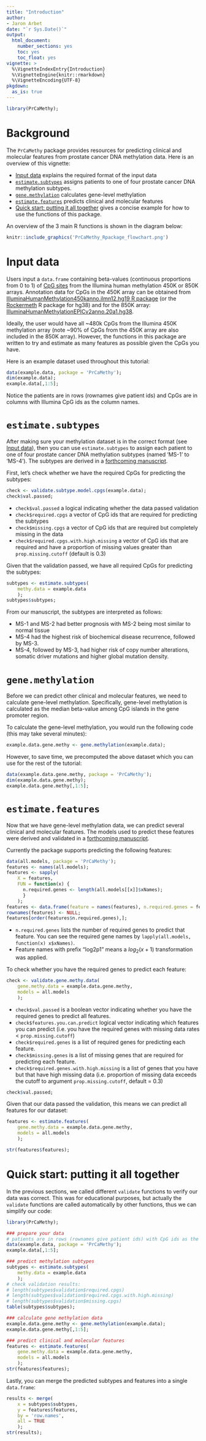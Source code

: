 ```yaml
---
title: "Introduction"
author:
- Jaron Arbet
date: "`r Sys.Date()`"
output:
  html_document:
    number_sections: yes
    toc: yes
    toc_float: yes
vignette: >
  %\VignetteIndexEntry{Introduction}
  %\VignetteEngine{knitr::rmarkdown}
  %\VignetteEncoding{UTF-8}
pkgdown:
  as_is: true
---
```


```r
library(PrCaMethy);
```

# Background

The `PrCaMethy` package provides resources for predicting clinical and molecular
features from prostate cancer DNA methylation data. Here is an overview of this vignette:

* [Input data] explains the required format of the input data
* [`estimate.subtypes`] assigns patients to one of four prostate cancer DNA methylation subtypes.
* [`gene.methylation`] calculates gene-level methylation
* [`estimate.features`] predicts clinical and molecular features
* [Quick start: putting it all together] gives a concise example for how to use the functions of this package.

An overview of the 3 main R functions is shown in the diagram below:

```r
knitr::include_graphics('PrCaMethy_Rpackage_flowchart.png')
```


# Input data

Users input a `data.frame` containing beta-values (continuous proportions from 0 to 1) of [CpG sites](https://en.wikipedia.org/wiki/CpG_site#:~:text=such%20as%20microRNAs.-,Methylation%20of%20CpG%20islands%20stably%20silences%20genes,causes%20stable%20silencing%20of%20genes.) from the Illumina human methylation 450K or 850K arrays.
Annotation data for CpGs in the 450K array can be obtained from [IlluminaHumanMethylation450kanno.ilmn12.hg19 R package](https://www.bioconductor.org/packages/release/data/annotation/html/IlluminaHumanMethylation450kanno.ilmn12.hg19.html) (or the [Rockermeth](https://github.com/cgplab/Rockermeth) R package for hg38) and for the 850K array: [IlluminaHumanMethylationEPICv2anno.20a1.hg38](https://bioconductor.org/packages/release/data/annotation/html/IlluminaHumanMethylationEPICv2anno.20a1.hg38.html).

Ideally, the user would have all ~480k CpGs from the Illumina 450K methylation array (note ~90% of CpGs from the 450K array are also included in the 850K array).
However, the functions in this package are written to try and estimate as many features as possible given the CpGs you have.

Here is an example dataset used throughout this tutorial:

```r
data(example.data, package = 'PrCaMethy');
dim(example.data);
example.data[,1:5];
```

Notice the patients are in rows (rownames give patient ids) and CpGs are in columns with Illumina CpG ids as the column names.

# `estimate.subtypes`

After making sure your methylation dataset is in the correct format (see [Input data]),
then you can use `estimate.subtypes` to assign each patient to one of four prostate cancer DNA methylation subtypes (named 'MS-1' to 'MS-4').  The subtypes are derived in a [forthcoming manuscript](https://www.biorxiv.org/content/10.1101/2025.02.07.637178v3).

First, let's check whether we have the required CpGs for predicting the subtypes:

```r
check <- validate.subtype.model.cpgs(example.data);
check$val.passed;
```

* `check$val.passed` a logical indicating whether the data passed validation
* `check$required.cpgs` a vector of CpG ids that are required for predicting the subtypes
* `check$missing.cpgs` a vector of CpG ids that are required but completely missing in the data
* `check$required.cpgs.with.high.missing` a vector of CpG ids that are required and have a proportion of missing values greater than `prop.missing.cutoff` (default is 0.3)

Given that the validation passed, we have all required CpGs for predicting the subtypes:

```r
subtypes <- estimate.subtypes(
    methy.data = example.data
    );
subtypes$subtypes;
```

From our manuscript, the subtypes are interpreted as follows:

* MS-1 and MS-2 had better prognosis with MS-2 being most similar to normal tissue
* MS-4 had the highest risk of biochemical disease recurrence, followed by MS-3.
* MS-4, followed by MS-3, had higher risk of copy number alterations, somatic driver mutations and higher global mutation density.

# `gene.methylation`

Before we can predict other clinical and molecular features, we need to calculate gene-level methylation.
Specifically, gene-level methylation is calculated as the median beta-value among CpG islands in the gene promoter region.

To calculate the gene-level methylation, you would run the following code (this may take several minutes):

```r
example.data.gene.methy <- gene.methylation(example.data);
```

However, to save time, we precomputed the above dataset which you can use for the rest of the tutorial:

```r
data(example.data.gene.methy, package = 'PrCaMethy');
dim(example.data.gene.methy);
example.data.gene.methy[,1:5];
```


# `estimate.features`

Now that we have gene-level methylation data, we can predict several clinical and molecular features.
The models used to predict these features were derived and validated in a [forthcoming manuscript](https://www.biorxiv.org/content/10.1101/2025.02.07.637178v3).

Currently the package supports predicting the following features:

```r
data(all.models, package = 'PrCaMethy');
features <- names(all.models);
features <- sapply(
    X = features,
    FUN = function(x) {
      n.required.genes <- length(all.models[[x]]$xNames);
      }
    );
features <- data.frame(feature = names(features), n.required.genes = features);
rownames(features) <- NULL;
features[order(features$n.required.genes),];
```

* `n.required.genes` lists the number of required genes to predict that feature.  You can see the required gene names by `lapply(all.models, function(x) x$xNames)`.
* Feature names with prefix "log2p1" means a $log_2(x + 1)$ transformation was applied.

To check whether you have the required genes to predict each feature:

```r
check <- validate.gene.methy.data(
    gene.methy.data = example.data.gene.methy,
    models = all.models
    );
```

* `check$val.passed` is a boolean vector indicating whether you have the required genes to predict all features.
* `check$features.you.can.predict` logical vector indicating which features you can predict (i.e. you have the required genes with missing data rates < `prop.missing.cutoff`)
* `check$required.genes` is a list of required genes for predicting each feature.
* `check$missing.genes` is a list of missing genes that are required for predicting each feature.
* `check$required.genes.with.high.missing` is a list of genes that you have but that have high missing data (i.e. proportion of missing data exceeds the cutoff to argument `prop.missing.cutoff`, default = 0.3)

```r
check$val.passed;
```

Given that our data passed the validation, this means we can predict all features for our dataset:

```r
features <- estimate.features(
    gene.methy.data = example.data.gene.methy,
    models = all.models
    );
```

```r
str(features$features);
```


# Quick start: putting it all together

In the previous sections, we called different `validate` functions to verify our data was correct.
This was for educational purposes, but actually the `validate` functions are called automatically by other functions, thus we can simplify our code:

```r
library(PrCaMethy);

### prepare your data
# patients are in rows (rownames give patient ids) with CpG ids as the column names.
data(example.data, package = 'PrCaMethy');
example.data[,1:5];

### predict methylation subtypes
subtypes <- estimate.subtypes(
    methy.data = example.data
    );
# check validation results:
# length(subtypes$validation$required.cpgs)
# length(subtypes$validation$required.cpgs.with.high.missing)
# length(subtypes$validation$missing.cpgs)
table(subtypes$subtypes);

### calculate gene methylation data
example.data.gene.methy <- gene.methylation(example.data);
example.data.gene.methy[,1:5];

### predict clinical and molecular features
features <- estimate.features(
    gene.methy.data = example.data.gene.methy,
    models = all.models
    );
str(features$features);
```

Lastly, you can merge the predicted subtypes and features into a single `data.frame`:

```r
results <- merge(
    x = subtypes$subtypes,
    y = features$features,
    by = 'row.names',
    all = TRUE
    );
str(results);
```
